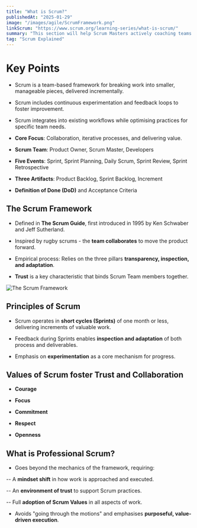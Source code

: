 ```yaml
---
title: "What is Scrum?"
publishedAt: "2025-01-29"
image: "/images/agile/ScrumFramework.png"
linkScrum: "https://www.scrum.org/learning-series/what-is-scrum/"
summary: "This section will help Scrum Masters actively coaching teams."
tag: "Scrum Explained"
---
```


# Key Points

* Scrum is a team-based framework for breaking work into smaller, manageable pieces, delivered incrementally.

* Scrum includes continuous experimentation and feedback loops to foster improvement.

* Scrum integrates into existing workflows while optimising practices for specific team needs.

* **Core Focus**: Collaboration, iterative processes, and delivering value.

- **Scrum Team**: Product Owner, Scrum Master, Developers

- **Five Events**: Sprint, Sprint Planning, Daily Scrum, Sprint Review, Sprint Retrospective

- **Three Artifacts**: Product Backlog, Sprint Backlog, Increment

- **Definition of Done (DoD)** and Acceptance Criteria

## The Scrum Framework

- Defined in **The Scrum Guide**, first introduced in 1995 by Ken Schwaber and Jeff Sutherland.

- Inspired by rugby scrums - the **team collaborates** to move the product forward.

- Empirical process: Relies on the three pillars **transparency, inspection, and adaptation**.

- **Trust** is a key characteristic that binds Scrum Team members together.

![The Scrum Framework](/images/agile/ScrumFramework.png)

## Principles of Scrum

- Scrum operates in **short cycles (Sprints)** of one month or less, delivering increments of valuable work.

- Feedback during Sprints enables **inspection and adaptation** of both process and deliverables.

- Emphasis on **experimentation** as a core mechanism for progress.

## Values of Scrum foster Trust and Collaboration

- **Courage**

- **Focus**

- **Commitment**

- **Respect** 

- **Openness**

## What is Professional Scrum?

- Goes beyond the mechanics of the framework, requiring:

-- A **mindset shift** in how work is approached and executed.

-- An **environment of trust** to support Scrum practices.

-- Full **adoption of Scrum Values** in all aspects of work.

- Avoids "going through the motions" and emphasises **purposeful, value-driven execution**.




